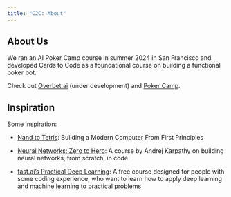 ```yaml
---
title: "C2C: About"
---
```

## About Us
We ran an AI Poker Camp course in summer 2024 in San Francisco and developed Cards to Code as a foundational course on building a functional poker bot. 

Check out [Overbet.ai](https://overbet.ai) (under development) and [Poker Camp](https://poker.camp). 

## Inspiration
Some inspiration: 

- [Nand to Tetris](https://www.nand2tetris.org/): Building a Modern Computer From First Principles 

- [Neural Networks: Zero to Hero](https://karpathy.ai/zero-to-hero.html): A course by Andrej Karpathy on building neural networks, from scratch, in code

- [fast.ai's Practical Deep Learning](https://course.fast.ai/): A free course designed for people with some coding experience, who want to learn how to apply deep learning and machine learning to practical problems